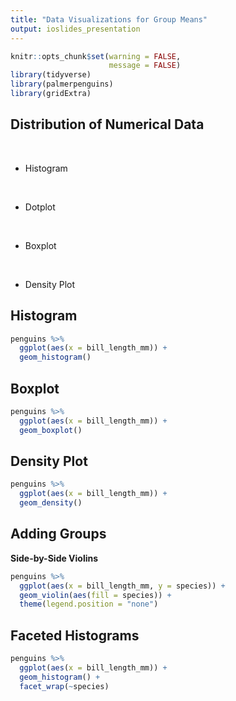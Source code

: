 ```yaml
---
title: "Data Visualizations for Group Means"
output: ioslides_presentation
---
```


<style type="text/css">
slides > slide:not(.nobackground):after {
  content: '';
}
</style>

```r
knitr::opts_chunk$set(warning = FALSE, 
                      message = FALSE)
library(tidyverse) 
library(palmerpenguins)
library(gridExtra)
```

## Distribution of Numerical Data 

</br>

- Histogram 

</br>

- Dotplot 

</br>

- Boxplot

</br>

- Density Plot

## Histogram

```r
penguins %>% 
  ggplot(aes(x = bill_length_mm)) + 
  geom_histogram()
```


## Boxplot


```r
penguins %>% 
  ggplot(aes(x = bill_length_mm)) + 
  geom_boxplot()
```

## Density Plot 

```r
penguins %>% 
  ggplot(aes(x = bill_length_mm)) + 
  geom_density()
```

## Adding Groups 

__Side-by-Side Violins__  

```r
penguins %>% 
  ggplot(aes(x = bill_length_mm, y = species)) + 
  geom_violin(aes(fill = species)) + 
  theme(legend.position = "none")
```

## Faceted Histograms 

```r
penguins %>% 
  ggplot(aes(x = bill_length_mm)) + 
  geom_histogram() + 
  facet_wrap(~species)
```



